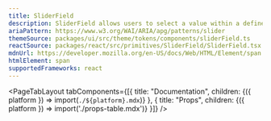 ```yaml
---
title: SliderField
description: SliderField allows users to select a value within a defined range.
ariaPattern: https://www.w3.org/WAI/ARIA/apg/patterns/slider
themeSource: packages/ui/src/theme/tokens/components/sliderField.ts
reactSource: packages/react/src/primitives/SliderField/SliderField.tsx
mdnUrl: https://developer.mozilla.org/en-US/docs/Web/HTML/Element/span
htmlElement: span
supportedFrameworks: react
---
```


<PageTabLayout 
  tabComponents={[{
    title: "Documentation", 
    children: <Fragment>{({ platform }) => import(`./${platform}.mdx`)}</Fragment>
  },
  {
    title: "Props", 
    children: <Fragment>{({ platform }) => import('./props-table.mdx')}</Fragment>
  }]}
/>
        